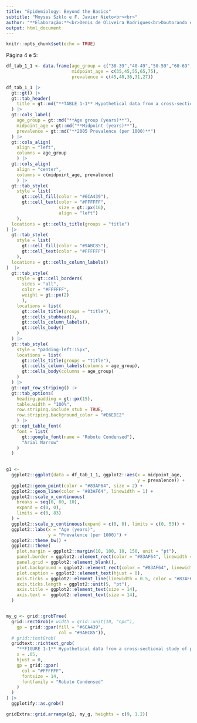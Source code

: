 ```yaml
---
title: "Epidemiology: Beyond the Basics"
subtitle: "Moyses Szklo e F. Javier Nieto<br><br>"
author: "**Elaboração:**<br>Denis de Oliveira Rodrigues<br>Doutorando em Epidemiologia em Saúde Pública<br>Escola Nacional de Saúde Pública/Fiocruz"
output: html_document
---
```


```r
knitr::opts_chunk$set(echo = TRUE)
```

Página 4 e 5:

```r
df_tab_1_1 <- data.frame(age_group = c("30-39","40-49","50-59","60-69","70-79"),
                         midpoint_age = c(35,45,55,65,75),
                         prevalence = c(45,40,36,31,27))
```


```r
df_tab_1_1 |>
  gt::gt() |>
  gt::tab_header(
    title = gt::md("**TABLE 1-1** Hypothetical data from a cross-sectional study of prevalence of disease Y in a population, by age, 2005"),
  ) |>
  gt::cols_label(
    age_group = gt::md("**Age group (years)**"),
    midpoint_age = gt::md("**Midpoint (years)**"),
    prevalence = gt::md("**2005 Prevalence (per 1000)**")
  ) |>
  gt::cols_align(
    align = "left",
    columns = age_group
    ) |>
  gt::cols_align(
    align = "center",
    columns = c(midpoint_age, prevalence)
    ) |>
  gt::tab_style(
    style = list(
      gt::cell_fill(color = "#6CA439"),
      gt::cell_text(color = "#FFFFFF", 
                    size = gt::px(16),
                    align = "left")
    ),
  locations = gt::cells_title(groups = "title")
) |>
  gt::tab_style(
    style = list(
      gt::cell_fill(color = "#9ABC85"),
      gt::cell_text(color = "#FFFFFF")
    ),
  locations = gt::cells_column_labels()
)  |>
  gt::tab_style(
    style = gt::cell_borders(
      sides = "all", 
      color = "#FFFFFF",
      weight = gt::px(2)
      ),
    locations = list(
      gt::cells_title(groups = "title"),
      gt::cells_stubhead(),
      gt::cells_column_labels(),
      gt::cells_body()
    )
  ) |>
  gt::tab_style(
    style = "padding-left:15px",
    locations = list(
      gt::cells_title(groups = "title"),
      gt::cells_column_labels(columns = age_group),
      gt::cells_body(columns = age_group)
    )
  ) |>
  gt::opt_row_striping() |>
  gt::tab_options(
    heading.padding = gt::px(15),
    table.width = "100%",
    row.striping.include_stub = TRUE,
    row.striping.background_color = "#E6EDE2"
    ) |>
  gt::opt_table_font(
    font = list(
      gt::google_font(name = "Roboto Condensed"),
      "Arial Narrow"
    )
  )
 
```


```r

g1 <-
  ggplot2::ggplot(data = df_tab_1_1, ggplot2::aes(x = midpoint_age,
                                                  y = prevalence)) +
  ggplot2::geom_point(color = "#83AF64", size = 2) +
  ggplot2::geom_line(color = "#83AF64", linewidth = 1) +
  ggplot2::scale_x_continuous(
    breaks = seq(0, 80, 10),
    expand = c(0, 0),
    limits = c(0, 83)
  ) +
  ggplot2::scale_y_continuous(expand = c(0, 0), limits = c(0, 53)) +
  ggplot2::labs(x = "Age (years)",
                y = "Prevalence (per 1000)") +
  ggplot2::theme_bw() +
  ggplot2::theme(
    plot.margin = ggplot2::margin(10, 100, 10, 150, unit = "pt"),
    panel.border = ggplot2::element_rect(color = "#83AF64", linewidth = 1.5),
    panel.grid = ggplot2::element_blank(),
    plot.background = ggplot2::element_rect(color = "#83AF64", linewidth = 0.5),
    plot.caption = ggplot2::element_text(hjust = 0),
    axis.ticks = ggplot2::element_line(linewidth = 0.5, color = "#83AF64"),
    axis.ticks.length = ggplot2::unit(5, "pt"),
    axis.title = ggplot2::element_text(size = 14),
    axis.text =  ggplot2::element_text(size = 14),
  )


my_g <- grid::grobTree(
  grid::rectGrob(# width = grid::unit(10, "npc"),
    gp = grid::gpar(fill = "#6CA439",
                    col = "#9ABC85")),
  # grid::textGrob(
  gridtext::richtext_grob(
    "**FIGURE 1-1** Hypothetical data from a cross-sectional study of prevalence of disease Y in a population, by age, 2005<br>(based on data from Table 1-1).",
    x = .05,
    hjust = 0,
    gp = grid::gpar(
      col = "#FFFFFF",
      fontsize = 14,
      fontfamily = "Roboto Condensed"
    )
  )
) |>
  ggplotify::as.grob()

```


```r
gridExtra::grid.arrange(g1, my_g, heights = c(9, 1.2))
```


